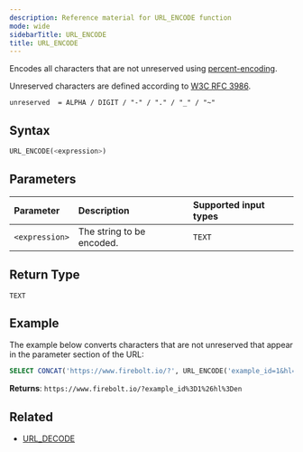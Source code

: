 ```yaml
---
description: Reference material for URL_ENCODE function
mode: wide
sidebarTitle: URL_ENCODE
title: URL_ENCODE
---
```



Encodes all characters that are not unreserved using [percent-encoding](https://en.wikipedia.org/wiki/Percent-encoding).

Unreserved characters are defined according to [W3C RFC 3986](https://www.rfc-editor.org/rfc/rfc3986.html).

```
unreserved  = ALPHA / DIGIT / "-" / "." / "_" / "~"
```

## Syntax


```sql
URL_ENCODE(<expression>)
```

## Parameters


| Parameter | Description                |Supported input types |
| :--------- | :------------------------ | :--------------------|
| `<expression>` | The string to be encoded. | `TEXT` |

## Return Type


`TEXT`

## Example


The example below converts characters that are not unreserved that appear in the parameter section of the URL:

```sql
SELECT CONCAT('https://www.firebolt.io/?', URL_ENCODE('example_id=1&hl=en'));
```

**Returns**: `https://www.firebolt.io/?example_id%3D1%26hl%3Den`

## Related

* [URL_DECODE](/functions-reference/string/url_decode)

